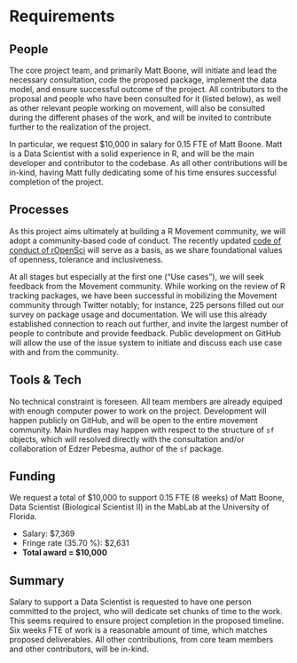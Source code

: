 # Requirements
<!-- 
An idea of what is required to make the project actually happen
-->

## People
<!--
Who needs to be involved, what's the proposed structure, what will it take to get their involvement?
-->

The core project team, and primarily Matt Boone, will initiate and
lead the necessary consultation, code the proposed package, implement
the data model, and ensure successful outcome of the project. All
contributors to the proposal and people who have been consulted for it
(listed below), as well as other relevant people working on movement,
will also be consulted during the different phases of the work, and
will be invited to contribute further to the realization of the
project.

In particular, we request \$10,000 in salary for 0.15 FTE of Matt
Boone. Matt is a Data Scientist with a solid experience in R, and will
be the main developer and contributor to the codebase. As all other
contributions will be in-kind, having Matt fully dedicating some of
his time ensures successful completion of the project.


## Processes
<!-- 
What processes need to be put in place e.g. codes of conduct, regular ISC meetings, handover to the community at large?
-->

As this project aims ultimately at building a R Movement community, we
will adopt a community-based code of conduct. The recently updated
[code of conduct of rOpenSci](https://ropensci.org/code-of-conduct/)
will serve as a basis, as we share foundational values of openness,
tolerance and inclusiveness.

At all stages but especially at the first one ("Use cases"),
we will seek feedback from the Movement community. While working on
the review of R tracking packages, we have been successful in
mobilizing the Movement community through Twitter notably; for
instance, 225 persons filled out our survey on package usage and
documentation. We will use this already established connection to
reach out further, and invite the largest number of people to
contribute and provide feedback. Public development on GitHub will
allow the use of the issue system to initiate and discuss each use
case with and from the community.


## Tools & Tech
<!--
What is going to be needed to deliver this project? 

Will cloud computing be used - if yes are there are necessary components that will be deciding factors between providers?

Are there tools or tech that don't exist that will be produced to facilitate the project?
-->

No technical constraint is foreseen. All team members are already
equiped with enough computer power to work on the project.
Development will happen publicly on GitHub, and will be open to the
entire movement community. Main hurdles may happen with respect to the
structure of `sf` objects, which will resolved directly with the
consultation and/or collaboration of Edzer Pebesma, author of the `sf`
package.


## Funding
<!-- 
[TO DO] THE GUIDANCE IS PRETTY UNCLEAR, ESP IN LIGHT OF GABOR'S PROPOSAL VS AWARD SIZE

-->

We request a total of \$10,000 to support 0.15 FTE (8 weeks) of Matt
Boone, Data Scientist (Biological Scientist II) in the MabLab at the
University of Florida.

* Salary: \$7,369
* Fringe rate (35.70 %): \$2,631
* **Total award = \$10,000**

<!-- We request a total of \$7,457 to support 0.115 FTE (6 weeks) of Matt -->
<!-- Boone, Data Scientist (Biological Scientist II) in the MabLab at the -->
<!-- University of Florida. -->

<!-- * Salary: \$5,495 -->
<!-- * Fringe rate (35.70 %): \$1,962 -->
<!-- * **Direct total cost**: \$7,457 -->
<!-- * Indirect cost (34.1 %): \$2,543 -->
<!-- * **Total award**: \$10,000 -->


## Summary
<!--
A summary of the requirements that contextualises the costs
-->

Salary to support a Data Scientist is requested to have one person
committed to the project, who will dedicate set chunks of time to the
work. This seems required to ensure project completion in the proposed
timeline. Six weeks FTE of work is a reasonable amount of time, which
matches proposed deliverables. All other contributions, from core team
members and other contributors, will be in-kind.
